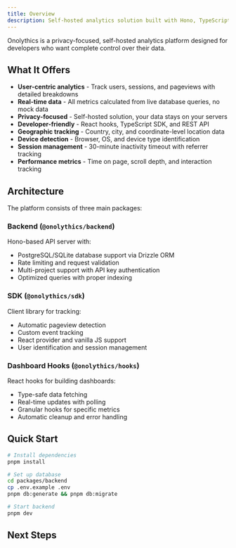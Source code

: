 ```yaml
---
title: Overview
description: Self-hosted analytics solution built with Hono, TypeScript, and modern web technologies
---
```


Onolythics is a privacy-focused, self-hosted analytics platform designed for developers who want complete control over their data.

## What It Offers

- **User-centric analytics** - Track users, sessions, and pageviews with detailed breakdowns
- **Real-time data** - All metrics calculated from live database queries, no mock data
- **Privacy-focused** - Self-hosted solution, your data stays on your servers
- **Developer-friendly** - React hooks, TypeScript SDK, and REST API
- **Geographic tracking** - Country, city, and coordinate-level location data
- **Device detection** - Browser, OS, and device type identification
- **Session management** - 30-minute inactivity timeout with referrer tracking
- **Performance metrics** - Time on page, scroll depth, and interaction tracking

## Architecture

The platform consists of three main packages:

### Backend (`@onolythics/backend`)

Hono-based API server with:
- PostgreSQL/SQLite database support via Drizzle ORM
- Rate limiting and request validation
- Multi-project support with API key authentication
- Optimized queries with proper indexing

### SDK (`@onolythics/sdk`)

Client library for tracking:
- Automatic pageview detection
- Custom event tracking
- React provider and vanilla JS support
- User identification and session management

### Dashboard Hooks (`@onolythics/hooks`)

React hooks for building dashboards:
- Type-safe data fetching
- Real-time updates with polling
- Granular hooks for specific metrics
- Automatic cleanup and error handling

## Quick Start

```bash
# Install dependencies
pnpm install

# Set up database
cd packages/backend
cp .env.example .env
pnpm db:generate && pnpm db:migrate

# Start backend
pnpm dev
```

## Next Steps

<Cards>
  <Card title="Getting Started" href="/docs/getting-started" />
  <Card title="API Keys" href="/docs/api-keys" />
  <Card title="Database Schema" href="/docs/database-schema" />
  <Card title="API Reference" href="/docs/api-reference" />
  <Card title="Dashboard Hooks" href="/docs/dashboard-hooks" />
</Cards>
